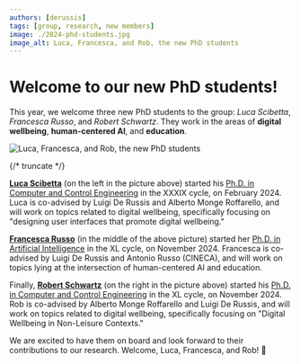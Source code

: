 ```yaml
---
authors: [derussis]
tags: [group, research, new members]
image: ./2024-phd-students.jpg
image_alt: Luca, Francesca, and Rob, the new PhD students
---
```



# Welcome to our new PhD students!

This year, we welcome three new PhD students to the group: *Luca Scibetta*, *Francesca Russo*, and *Robert Schwartz*. They work in the areas of **digital wellbeing**, **human-centered AI**, and **education**.

<p className="text--center"><img src={photo} alt="Luca, Francesca, and Rob, the new PhD students"></img></p>

{/* truncate */}

**[Luca Scibetta](https://www.polito.it/en/staff?p=luca.scibetta)** (on the left in the picture above) started his [Ph.D. in Computer and Control Engineering](https://www.polito.it/en/education/phd-programmes-and-postgraduate-school/phd-programmes/computer-and-control-engineering) in the XXXIX cycle, on February 2024. Luca is co-advised by Luigi De Russis and Alberto Monge Roffarello, and will work on topics related to digital wellbeing, specifically focusing on "designing user interfaces that promote digital wellbeing."

**[Francesca Russo](https://www.polito.it/en/staff?p=francesca.russo)** (in the middle of the above picture) started her [Ph.D. in Artificial Intelligence](https://www.polito.it/en/education/phd-programmes-and-postgraduate-school/phd-programmes/artificial-intelligence) in the XL cycle, on November 2024. Francesca is co-advised by Luigi De Russis and Antonio Russo (CINECA), and will work on topics lying at the intersection of human-centered AI and education.

Finally, **[Robert Schwartz](https://www.polito.it/en/staff?p=robert.schwartz)** (on the right in the picture above) started his [Ph.D. in Computer and Control Engineering](https://www.polito.it/en/education/phd-programmes-and-postgraduate-school/phd-programmes/computer-and-control-engineering) in the XL cycle, on November 2024. Rob is co-advised by Alberto Monge Roffarello and Luigi De Russis, and will work on topics related to digital wellbeing, specifically focusing on "Digital Wellbeing in Non-Leisure Contexts."

We are excited to have them on board and look forward to their contributions to our research. Welcome, Luca, Francesca, and Rob! 🎉